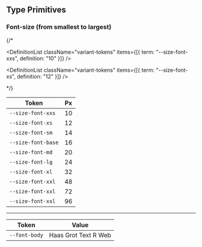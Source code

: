 
<Meta title="Tokens/Type/Primitives" />

## Type Primitives

### Font-size (from smallest to largest)

{/*

<DefinitionList
    className="variant-tokens"
    items={[{ term: "--size-font-xxs", definition: "10" }]}
/>

<DefinitionList
    className="variant-tokens"
    items={[{ term: "--size-font-xs", definition: "12" }]}
/>

*/}
<table>
    <thead>
        <tr>
            <th>Token</th>
            <th>Px</th>
        </tr>
    </thead>
    <tbody>
        <tr>
            <td>
                <code>--size-font-xxs</code>
            </td>
            <td>10</td>
        </tr>
        <tr>
            <td>
                <code>--size-font-xs</code>
            </td>
            <td>12</td>
        </tr>
        <tr>
            <td>
                <code>--size-font-sm</code>
            </td>
            <td>14</td>
        </tr>
        <tr>
            <td>
                <code>--size-font-base</code>
            </td>
            <td>16</td>
        </tr>
        <tr>
            <td>
                <code>--size-font-md</code>
            </td>
            <td>20</td>
        </tr>
        <tr>
            <td>
                <code>--size-font-lg</code>
            </td>
            <td>24</td>
        </tr>
        <tr>
            <td>
                <code>--size-font-xl</code>
            </td>
            <td>32</td>
        </tr>
        <tr>
            <td>
                <code>--size-font-xxl</code>
            </td>
            <td>48</td>
        </tr>
        <tr>
            <td>
                <code>--size-font-xxl</code>
            </td>
            <td>72</td>
        </tr>
        <tr>
            <td>
                <code>--size-font-xxl</code>
            </td>
            <td>96</td>
        </tr>
    </tbody>
</table>

<hr />

<table>
    <thead>
        <tr>
            <th>Token</th>
            <th>Value</th>
        </tr>
    </thead>
    <tbody>
        <tr>
            <td>
                <code>--font-body</code>
            </td>
            <td>Haas Grot Text R Web</td>
        </tr>
    </tbody>
</table>
